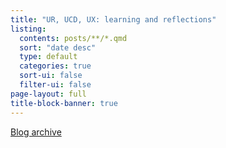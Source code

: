 ```yaml
---
title: "UR, UCD, UX: learning and reflections"
listing:
  contents: posts/**/*.qmd
  sort: "date desc"
  type: default
  categories: true
  sort-ui: false
  filter-ui: false
page-layout: full
title-block-banner: true
---
```



[Blog archive](/archive.qmd)